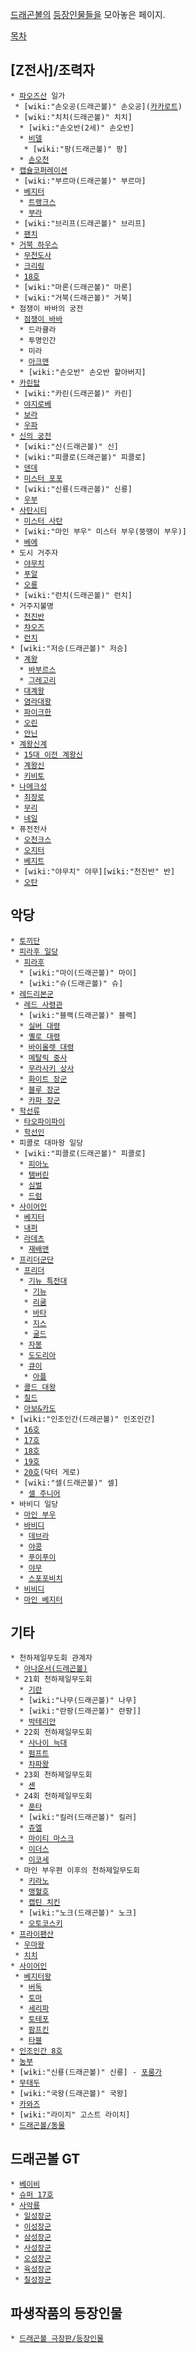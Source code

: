 [[드래곤볼]]의 [[등장인물]]들을 모아놓은 페이지.

[[목차]]
== [Z전사]/조력자 ==
 * [[파오즈산]] 일가
  * [wiki:"손오공(드래곤볼)" 손오공]([[카카로트]])
  * [wiki:"치치(드래곤볼)" 치치]
   * [wiki:"손오반(2세)" 손오반]
   * [[비델]]
    * [wiki:"팡(드래곤볼)" 팡]
   * [[손오천]]
 * [[캡슐코퍼레이션]]
  * [wiki:"부르마(드래곤볼)" 부르마]
  * [[베지터]]
   * [[트랭크스]]
   * [[부라]]
  * [wiki:"브리프(드래곤볼)" 브리프]
  * [[팬치]]
 * [[거북 하우스]]
  * [[무천도사]]
  * [[크리링]]
  * [[18호]]
  * [wiki:"마론(드래곤볼)" 마론]
  * [wiki:"거북(드래곤볼)" 거북]
 * 점쟁이 바바의 궁전
  * [[점쟁이 바바]]
   * 드라큘라
   * 투명인간
   * 미라
   * [[아크맨]]
   * [wiki:"손오반" 손오반 할아버지]
 * [[카린탑]]
  * [wiki:"카린(드래곤볼)" 카린]
  * [[야지로베]]
  * [[보라]]
  * [[우파]]
 * [[신의 궁전]]
  * [wiki:"신(드래곤볼)" 신]
  * [wiki:"피콜로(드래곤볼)" 피콜로]
  * [[덴데]]
  * [[미스터 포포]]
  * [wiki:"신룡(드래곤볼)" 신룡]
  * [[우부]]
 * [[사탄시티]]
  * [[미스터 사탄]]
  * [wiki:"마인 부우" 미스터 부우(뚱땡이 부우)]
  * [[베에]]
 * 도시 거주자
  * [[야무치]]
  * [[푸알]]
  * [[오룡]]
  * [wiki:"런치(드래곤볼)" 런치]
 * 거주지불명
  * [[천진반]]
  * [[챠오즈]]
  * [[런치]]
 * [wiki:"저승(드래곤볼)" 저승]
  * [[계왕]]
   * [[바부르스]]
   * [[그레고리]]
  * [[대계왕]]
  * [[염라대왕]]
  * [[파이크한]]
  * [[오린]]
  * [[안닌]]
 * [[계왕신계]]
  * [[15대 이전 계왕신]]
  * [[계왕신]]
  * [[키비토]]
 * [[나메크성]]
  * [[최장로]]
  * [[무리]]
  * [[네일]]
 * 퓨전전사
  * [[오천크스]]
  * [[오지터]]
  * [[베지트]]
  * [wiki:"야무치" 야무][wiki:"천진반" 반]
  * [[오탄]]

== 악당 ==
 * [[토끼단]]
 * [[피라후 일당]]
  * [[피라후]]
   * [wiki:"마이(드래곤볼)" 마이]
   * [wiki:"슈(드래곤볼)" 슈]
 * [[레드리본군]]
  * [[레드 사령관]]
   * [wiki:"블랙(드래곤볼)" 블랙]
   * [[실버 대령]]
   * [[옐로 대령]]
   * [[바이올렛 대령]]
   * [[메탈릭 중사]]
   * [[무라사키 상사]]
   * [[화이트 장군]]
   * [[블루 장군]]
   * [[카파 장군]]
 * [[학선류]]
  * [[타오파이파이]]
  * [[학선인]]
 * 피콜로 대마왕 일당
  * [wiki:"피콜로(드래곤볼)" 피콜로]
   * [[피아노]]
   * [[탬버린]]
   * [[심벌]]
   * [[드럼]]
 * [[사이어인]]
  * [[베지터]]
  * [[내퍼]]
  * [[라데츠]]
   * [[재배맨]]
 * [[프리더군단]]
  * [[프리더]]
   * [[기뉴 특전대]]
    * [[기뉴]]
    * [[리쿰]]
    * [[바타]]
    * [[지스]]
    * [[굴드]]
   * [[자봉]]
   * [[도도리아]]
   * [[큐이]]
    * [[아플]]
  * [[콜드 대왕]]
  * [[칠드]]
  * [[아보&카도]]
 * [wiki:"인조인간(드래곤볼)" 인조인간]
  * [[16호]]
  * [[17호]]
  * [[18호]]
  * [[19호]]
  * [[20호]](닥터 게로)
  * [wiki:"셀(드래곤볼)" 셀]
   * [[셀 주니어]]
 * 바비디 일당
  * [[마인 부우]]
  * [[바비디]]
   * [[데브라]]
   * [[야콩]]
   * [[푸이푸이]]
   * [[야무]]
   * [[스포포비치]]
  * [[비비디]]
  * [[마인 베지터]]

== 기타 ==
 * 천하제일무도회 관계자
  * [[아나운서(드래곤볼)]]
  * 21회 천하제일무도회
   * [[기란]] 
   * [wiki:"나무(드래곤볼)" 나무]
   * [wiki:"란팡(드래곤볼)" 란팡]]
   * [[박테리안]]
  * 22회 천하제일무도회
   * [[사나이 늑대]]
   * [[펌프트]]
   * [[차파왕]]
  * 23회 천하제일무도회
   * [[셴]]
  * 24회 천하제일무도회
   * [[푼타]]
   * [wiki:"킬러(드래곤볼)" 킬러]
   * [[쥬엘]]
   * [[마이티 마스크]]
   * [[이더스]]
   * [[이코세]]
  * 마인 부우편 이후의 천하제일무도회
   * [[키라노]]
   * [[맹혈호]]
   * [[캡틴 치킨]]
   * [wiki:"노크(드래곤볼)" 노크]
   * [[오토코스키]]
 * [[프라이팬산]]
  * [[우마왕]]
  * [[치치]]
 * [[사이어인]]
  * [[베지터왕]]
   * [[버독]]
   * [[토마]]
   * [[세리파]]
   * [[토테포]]
   * [[팜프킨]]
   * [[타블]]
 * [[인조인간 8호]]
 * [[농부]]
 * [wiki:"신룡(드래곤볼)" 신룡] - [[포룽가]]
 * [[무태두]]
 * [wiki:"국왕(드래곤볼)" 국왕]
 * [[카와즈]]
 * [wiki:"라이치" 고스트 라이치]
 * [[드래곤볼/동물]]
== 드래곤볼 GT ==
 * [[베이비]]
 * [[슈퍼 17호]]
 * [[사악룡]]
  * [[일성장군]]
  * [[이성장군]]
  * [[삼성장군]]
  * [[사성장군]] 
  * [[오성장군]] 
  * [[육성장군]] 
  * [[칠성장군]]  

== 파생작품의 등장인물 ==
 * [[드래곤볼 극장판/등장인물]]
